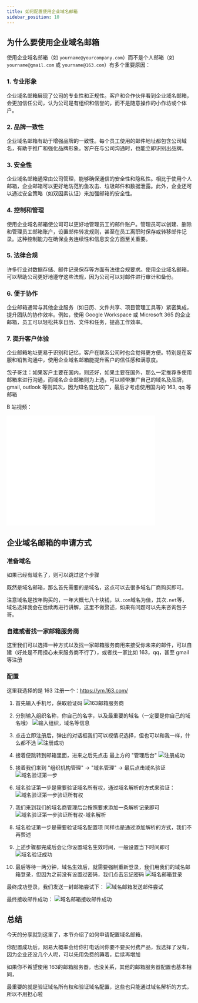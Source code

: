 ```yaml
---
title: 如何配置使用企业域名邮箱
sidebar_position: 10
---
```


## 为什么要使用企业域名邮箱

使用企业域名邮箱（如 `yourname@yourcompany.com`）而不是个人邮箱（如 `yourname@gmail.com` 或 `yourname@163.com`）有多个重要原因：

### 1. **专业形象**
企业域名邮箱展现了公司的专业性和正规性。客户和合作伙伴看到企业域名邮箱，会更加信任公司，认为公司是有组织和信誉的，而不是随意操作的小作坊或个体户。

### 2. **品牌一致性**
企业域名邮箱有助于增强品牌的一致性。每个员工使用的邮件地址都包含公司域名，有助于推广和强化品牌形象。客户在与公司沟通时，也能立即识别出品牌。

### 3. **安全性**
企业域名邮箱通常由公司管理，能够确保通信的安全性和隐私性。相比于使用个人邮箱，企业邮箱可以更好地防范钓鱼攻击、垃圾邮件和数据泄露。此外，企业还可以通过安全策略（如双因素认证）来加强邮箱的安全性。

### 4. **控制和管理**
使用企业域名邮箱使公司可以更好地管理员工的邮件账户。管理员可以创建、删除和管理员工邮箱账户，设置邮件转发规则，甚至在员工离职时保存或转移邮件记录。这种控制能力在确保业务连续性和信息安全方面至关重要。

### 5. **法律合规**
许多行业对数据存储、邮件记录保存等方面有法律合规要求。使用企业域名邮箱，可以帮助公司更好地遵守这些法规，因为公司可以对邮件进行审计和备份。

### 6. **便于协作**
企业邮箱通常与其他企业服务（如日历、文件共享、项目管理工具等）紧密集成，提升团队的协作效率。例如，使用 Google Workspace 或 Microsoft 365 的企业邮箱，员工可以轻松共享日历、文件和任务，提高工作效率。

### 7. **提升客户体验**
企业邮箱地址更易于识别和记忆，客户在联系公司时也会觉得更方便。特别是在客服和销售沟通中，使用企业域名邮箱能提升客户的信任感和满意度。


包子哥注：如果客户主要在国内，则还好，如果主要在国外，那么一定推荐多使用邮箱来进行沟通，而域名企业邮箱则为上选，可以顺带推广自己的域名及品牌，
gmail, outlook 等则其次，因为知名度比较广，最后才考虑使用国内的 163, qq 等邮箱


B 站视频：
<div class="text--center">
    <iframe width="80%" height="300px" src="//player.bilibili.com/player.html?isOutside=true&aid=112983376135190&bvid=BV11dWNeVEzf&cid=500001653888880&p=1" scrolling="no" border="0" frameborder="no" framespacing="0" allowfullscreen="true"></iframe>
</div>

## 企业域名邮箱的申请方式

### 准备域名
如果已经有域名了，则可以跳过这个步骤

既然是域名邮箱，那么首先需要的是域名，这点可以去很多域名厂商购买即可。

注意域名是按年购买的，一年大概七八十块钱，以`.com`域名为佳，其次`.net`等，域名选择我会在后续再进行讲解，这里不做赘述，如果有问题可以先来咨询包子哥。

### 自建或者找一家邮箱服务商

这里我们可以选择一种方式以及找一家邮箱服务商用来接受你未来的邮件，可以自建（好处是不用担心未来服务商不行了），或者找一家比如 163，qq，甚至 gmail 等注册

### **配置**
这里我选择的是 163 注册一个：https://ym.163.com/

1. 首先输入手机号，获取验证码
![163邮箱服务商](https://chengxuyuancd.oss-cn-beijing.aliyuncs.com/auto_images/docs/work/set-up-business/link-to-customer/images/image-1.png)


2. 分别输入组织名称，你自己的名字，以及最重要的域名（一定要是你自己的域名哦）
![输入组织，域名等信息](https://chengxuyuancd.oss-cn-beijing.aliyuncs.com/auto_images/docs/work/set-up-business/link-to-customer/images/image-2.png)

3. 点击立即注册后，弹出的对话框我们可以视情况选择，但也可以和我一样，什么都不选
![注册成功](https://chengxuyuancd.oss-cn-beijing.aliyuncs.com/auto_images/docs/work/set-up-business/link-to-customer/images/image-3.png)

4. 接着便跳转到邮箱里面，进来之后先点击 最上方的 "管理后台"
![注册成功](https://chengxuyuancd.oss-cn-beijing.aliyuncs.com/auto_images/docs/work/set-up-business/link-to-customer/images/image-4-qiye-email-first-enter.png)

5. 接着我们来到 "组织机构管理" -> "域名管理" -> 最后点击域名验证
![域名验证第一步](https://chengxuyuancd.oss-cn-beijing.aliyuncs.com/auto_images/docs/work/set-up-business/link-to-customer/images/image-5-qiye-email-domain-validate-1.png)

6. 域名验证第一步是需要验证域名所有权，通过域名解析的方式来验证：
![域名验证第一步验证所有权](https://chengxuyuancd.oss-cn-beijing.aliyuncs.com/auto_images/docs/work/set-up-business/link-to-customer/images/image-6-qiye-email-domain-validate-1.png)


7. 我们来到我们的域名商管理后台按照要求添加一条解析记录即可
![域名验证第一步验证所有权-域名解析](https://chengxuyuancd.oss-cn-beijing.aliyuncs.com/auto_images/docs/work/set-up-business/link-to-customer/images/image-7-qiye-email-domain-validate-1-name-resolution.png)

8. 域名验证第一步是需要验证域名配置项
同样也是通过添加解析的方式，我们不再赘述

9. 上述步骤都完成后会让你设置域名生效时间，一般设置当下时间即可
![域名验证成功](https://chengxuyuancd.oss-cn-beijing.aliyuncs.com/auto_images/docs/work/set-up-business/link-to-customer/images/image-8-qiye-email-domain-validate-successfully.png)

10. 最后等待一两分钟，域名生效后，就需要强制重新登录，我们用我们的域名邮箱登录，但因为之前没有设置过密码，我们点击忘记密码
![域名邮箱登录](https://chengxuyuancd.oss-cn-beijing.aliyuncs.com/auto_images/docs/work/set-up-business/link-to-customer/images/image-9-qiye-email-domain-login.png)

最终成功登录，我们发送一封邮箱尝试下：
![域名邮箱发送邮件尝试](https://chengxuyuancd.oss-cn-beijing.aliyuncs.com/auto_images/docs/work/set-up-business/link-to-customer/images/image-10-qiye-email-domain-have-a-try.png)

最终接收邮件成功：
![域名邮箱接收邮件成功](https://chengxuyuancd.oss-cn-beijing.aliyuncs.com/auto_images/docs/work/set-up-business/link-to-customer/images/image-10-qiye-email-domain-have-a-try.png)


## 总结

今天的分享就到这里了，本节介绍了如何申请配置域名邮箱，

你配置成功后，网易大概率会给你打电话问你要不要买付费产品，我选择了没有，因为企业还没几个人呢，可以先用免费的薅着，后续再增加

如果你不希望使用 163的邮箱服务器，也没关系，其他的邮箱服务器配置也基本相同，

最重要的就是验证域名所有权和验证域名配置，这些也只能通过域名解析的方式，所以不用担心啦



